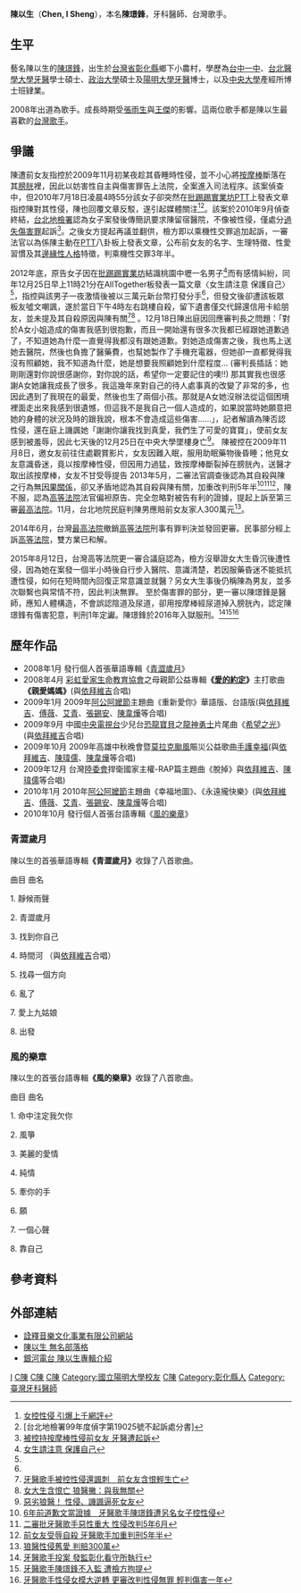{{藝人
| 姓名     = 陳以生
| 本名     = 陳璟鋒
| 類型     = 男歌手
| 圖片     = 
| 圖片尺寸 = 
| 圖片簡介 = 
| 羅馬拼音 = 
| 英文名   = 
| 綽號     = 
| 其他藝名 = 
| 國籍     = {{ROC}}
| 民族     = 
| 籍貫     = 
| 出生日期 = 
| 星座     =   
| 出生地點 = 
| 職業     = 牙醫、歌手
| 三圍     = 
| 血型     = 
| 身高     = 
| 體重     = 
| 音樂類型 = 
| 演奏樂器 = 
| 出身地   = 
| 出道作   = 《青澀歲月》
| 出道日期 = 2008年
| 代表作   = 
| 活躍年代 = 
| 唱片公司 = [[詮釋音樂|詮釋音樂]]
| 經紀公司 = 
| 網站     =
}}

'''陳以生'''（'''Chen, I Sheng'''），本名'''陳璟鋒'''，牙科醫師、台灣歌手。

==生平== 
藝名陳以生的[[陳璟鋒|陳璟鋒]]，出生於[[台灣省|台灣省]][[彰化縣|彰化縣]]鄉下小農村，學歷為[[台中一中|台中一中]]、[[台北醫學大學|台北醫學大學]][[牙醫|牙醫]]學士碩士、[[政治大學|政治大學]]碩士及[[陽明大學|陽明大學]][[牙醫|牙醫]]博士，以及[[中央大學|中央大學]]產經所博士班肄業。

2008年出道為歌手。成長時期受[[張雨生|張雨生]]與[[王傑_(歌手)|王傑]]的影響。這兩位歌手都是陳以生最喜歡的[[台灣歌手|台灣歌手]]。

==爭議==
陳遭前女友指控於2009年11月初某夜趁其昏睡時性侵，並不小心將[[按摩棒_(性玩具)|按摩棒]]斷落在其[[膀胱|膀胱]]裡，因此以妨害性自主與傷害罪告上法院，全案進入司法程序。該案偵查中，但2010年7月18日凌晨4時55分該女子卻突然在[[批踢踢實業坊|批踢踢實業坊]][[PTT|PTT]]上發表文章指控陳對其性侵，陳也回覆文章反駁，遂引起媒體關注<ref>[http://www.appledaily.com.tw/appledaily/article/headline/20100720/32674412 女控性侵 引爆上千網評]</ref><ref>[台北地檢署99年度偵字第19025號不起訴處分書]</ref>。該案於2010年9月偵查終結，[[台北地檢署|台北地檢署]]認為女子案發後傳簡訊要求陳留宿醫院，不像被性侵，僅處分[[過失傷害罪|過失傷害罪]]起訴<REF>[http://dignews.udn.com/forum/post.jsp?news_id=5954340 被控持按摩棒性侵前女友 牙醫遭起訴]</REF>。之後女方提起再議並翻供，檢方即以乘機性交罪追加起訴，一審法官以為係陳主動在[[PTT|PTT]]八卦板上發表文章，公布前女友的名字、生理特徵、性愛習慣及其[[邊緣性人格|邊緣性人格]]特徵，判乘機性交罪3年半。

2012年底，原告女子因在[[批踢踢實業坊|批踢踢實業坊]]結識桃園中壢一名男子<ref name="#1">[http://www.ptt.cc/man/AllTogether/D116/M.1356605240.A.4F5.html 女生請注意 保護自己]</ref>而有感情糾紛，同年12月25日早上11時21分在AllTogether板發表一篇文章〈女生請注意 保護自己〉<ref name="#1"/>，指控與該男子一夜激情後被以三萬元新台幣打發分手<ref name="#1"/>，但發文後卻遭該板眾板友噓文嘲諷，遂於當日下午4時左右跳樓自殺，留下遺書僅交代歸還信用卡給朋友，並未提及其自殺原因與陳有關<ref>[http://www.nownews.com/2012/12/26/138-2885900.htm 牙醫歌手被控性侵還諷刺　前女友含恨輕生亡]</ref><ref>[http://www.appledaily.com.tw/appledaily/article/headline/20121227/34731981/ 女大生含恨亡 狼醫撇：與我無關]</ref> 。12月18日陳出庭因回應審判長之問題：「對於A女小姐造成的傷害我感到很抱歉，而且一開始還有很多次我都已經跟她道歉過了，不知道她為什麼一直覺得我都沒有跟她道歉。對她造成傷害之後，我也馬上送她去醫院，然後也負擔了醫藥費，也幫她製作了手機充電器，但她卻一直都覺得我沒有照顧她，我不知道為什麼，她是想要我照顧她到什麼程度... (審判長插話：她剛剛還對你說很感謝你，對你說的話，希望你一定要記住的噢!!) 那其實我也很感謝A女她讓我成長了很多，我這幾年來對自己的待人處事真的改變了非常的多，也因此遇到了我現在的最愛，然後也生了兩個小孩。那就是A女她沒辦法從這個困境裡面走出來我感到很遺憾，但這我不是我自己一個人造成的，如果說當時她願意把她的身體的狀況及時的跟我說，根本不會造成這些傷害......」，記者解讀為陳否認性侵，還在庭上譏諷她「謝謝你讓我找到真愛，我們生了可愛的寶寶」，使前女友感到被羞辱，因此七天後的12月25日在中央大學墜樓身亡<ref>[http://video.n.yam.com/view/mkvideopage.php?news_id=20130522500454 惡劣狼醫！ 性侵、譏諷逼死女友]</ref>。
陳被控在2009年11月8日，邀女友前往住處觀賞影片，女友因難入眠，服用助眠藥物後昏睡；他見女友意識昏迷，竟以按摩棒性侵，但因用力過猛，致按摩棒斷裂掉在膀胱內，送醫才取出該按摩棒，女友不甘受辱提告
2013年5月，二審法官調查後認為其自殺與陳之行為無[[因果關係|因果關係]]，卻又矛盾地認為其自殺與陳有關，加重改判刑5年半<ref>[http://www.ettoday.net/news/20130709/237957.htm 6年前道歉文當證據　牙醫歌手陳璟鋒遭另名女子控性侵]</ref><REF>[http://tw.news.yahoo.com/%E4%BA%8C%E5%AF%A9%E6%89%B9%E7%89%99%E9%86%AB%E6%AD%8C%E6%89%8B%E6%83%A1%E6%80%A7%E9%87%8D%E5%A4%A7-%E6%80%A7%E4%BE%B5%E6%94%B9%E5%88%A45%E5%B9%B46%E6%9C%88-093411113.html 二審批牙醫歌手惡性重大 性侵改判5年6月]</REF><ref>[http://n.yam.com/tlt/society/20130522/20130522498218.html 前女友受辱自殺 牙醫歌手加重判刑5年半]</ref>，陳不服，認為[[高等法院|高等法院]]法官偏袒原告、完全忽略對被告有利的證據，提起上訴至第三審[[最高法院|最高法院]]。11月，台北地院民庭判陳男應賠前女友家人300萬元<ref>[http://www.appledaily.com.tw/appledaily/article/headline/20131116/35441445/%E7%8B%BC%E9%86%AB%E6%80%A7%E4%BE%B5%E8%88%8A%E6%84%9B%E5%88%A4%E8%B3%A0300%E8%90%AC 狼醫性侵舊愛 判賠300萬]</ref>。

2014年6月，台灣[[最高法院|最高法院]]撤銷[[高等法院|高等法院]]刑事有罪判決並發回更審。民事部分經上訴[[高等法院|高等法院]]，雙方業已和解。

2015年8月12日，台灣高等法院更一審合議庭認為，檢方沒舉證女大生昏沉後遭性侵，因為她在案發一個半小時後自行步入醫院、意識清楚，若因服藥昏迷不能抵抗遭性侵，如何在短時間內回復正常意識並就醫？另女大生事後仍稱陳為男友，並多次聯繫也與常情不符，因此判決無罪。
至於傷害罪的部分，更一審以陳璟鋒是醫師，應知人體構造，不會誤認陰道及尿道，卻用按摩棒經尿道掉入膀胱內，認定陳璟鋒有傷害犯意，判刑1年定讞。陳璟鋒於2016年入獄服刑。<ref>[https://tw.nextmgz.com/realtimenews/news/39855303 牙醫歌手投案 發監彰化看守所執行]</ref><ref>[https://www.chinatimes.com/realtimenews/20160406003505-260402?chdtv 牙醫歌手陳璟鋒不入監 遭檢方拘提]</ref><ref>[http://news.ltn.com.tw/news/society/breakingnews/1409695 牙醫歌手性侵女模大逆轉 更審改判性侵無罪 輕判傷害一年]</ref>

==歷年作品==
*  2008年1月 發行個人首張華語專輯《[[青澀歲月|青澀歲月]]》
*  2008年4月 [[彩虹愛家生命教育協會|彩虹愛家生命教育協會]]之母親節公益專輯'''《[[愛的約定|愛的約定]]》'''主打歌曲'''《親愛媽媽》'''(與[[依拜維吉|依拜維吉]]合唱)
*  2009年1月 2009年[[阿公阿嬤節|阿公阿嬤節]]主題曲《重新愛你》華語版、台語版(與[[依拜維吉|依拜維吉]]、[[傅薇|傅薇]]、[[艾青|艾青]]、[[張錫安|張錫安]]、[[陳韋燁|陳韋燁]]等合唱)
*  2009年9月 中國[[中国中央电视台|中央電視台]]少兒台[[恐龍寶貝|恐龍寶貝]]之[[龍神勇士|龍神勇士]]片尾曲《[[希望之光|希望之光]]》(與[[依拜維吉|依拜維吉]]合唱)
*  2009年10月 2009年高雄中秋晚會暨[[莫拉克颱風|莫拉克颱風]]賑災公益歌曲[[手護幸福|手護幸福]](與[[依拜維吉|依拜維吉]]、[[陳瑋儒|陳瑋儒]]、[[陳韋燁|陳韋燁]]等合唱)
*  2009年12月 台灣[[陸委會|陸委會]]捍衛國家主權-RAP篇主題曲《脫掉》與[[依拜維吉|依拜維吉]]、[[陳瑋儒|陳瑋儒]]等合唱)
*  2010年1月 2010年[[阿公阿嬤節|阿公阿嬤節]]主題曲《幸福地圖》、《永遠攏快樂》(與[[依拜維吉|依拜維吉]]、[[傅薇|傅薇]]、[[艾青|艾青]]、[[張錫安|張錫安]]、[[陳韋燁|陳韋燁]]等合唱)
*  2010年10月 發行個人首張台語專輯《[[風的樂章|風的樂章]]》

===青澀歲月===
陳以生的首張華語專輯'''《青澀歲月》'''收錄了八首歌曲。
 
曲目  曲名

1.   靜候雨聲     
 
2.   青澀歲月    
 
3.   找到你自己       
 
4.   時間河  （與[[依拜維吉|依拜維吉]]合唱）     
 
5.   找尋一個方向    
 
6.   亂了       
 
7.   愛上九姑娘     
 
8.   出發

===風的樂章===
陳以生的首張台語專輯'''《風的樂章》'''收錄了八首歌曲。
 
曲目  曲名

1.   命中注定我欠你     
 
2.   風箏    
 
3.   美麗的愛情       
 
4.   純情     
 
5.   牽你的手    
 
6.   願       
 
7.   一個心聲     
 
8.   靠自己

== 參考資料 ==
{{reflist}}

== 外部連結 ==
*[https://web.archive.org/web/20180810115432/http://mvpmusic.tw/ 詮釋音樂文化事業有限公司網站]
*[http://www.wretch.cc/blog/AAPark 陳以生 無名部落格]
*[http://www.iwant-radio.com/showinformation.php?sisn=13708&ln=gb261 銀河電台 陳以生專輯介紹]

[[Category:陳姓|I]]
[[Category:台湾男歌手|C陳]]
[[Category:國立臺中第一高級中學校友|C陳]]
[[Category:國立政治大學校友|C陳]]
[[Category:國立陽明大學校友|Category:國立陽明大學校友]]
[[Category:臺北醫學大學校友|C陳]]
[[Category:彰化縣人|Category:彰化縣人]]
[[Category:臺灣牙科醫師|Category:臺灣牙科醫師]]